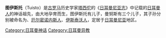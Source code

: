 '''图伊斯托'''（Tuisto）是[[古罗马|古罗马]]历史学家[[塔西佗|塔西佗]]的《[[日耳曼尼亚志|日耳曼尼亚志]]》中记载的[[日耳曼人|日耳曼人]]的神话祖先，由大地孕育而生，图伊斯托有儿子{{le|曼努斯|Mannus}}，曼努斯有三个儿子，其子孙分别被命名为{{le|英该沃内斯人|Ingaevones}}、[[厄尔密诺内斯人|厄尔密诺内斯人]]、[[伊斯泰沃人|伊斯泰沃人]]，定居于[[日耳曼尼亚|日耳曼尼亚]]地区。

[[Category:日耳曼神话|Category:日耳曼神话]]
[[Category:日耳曼异教|Category:日耳曼异教]]